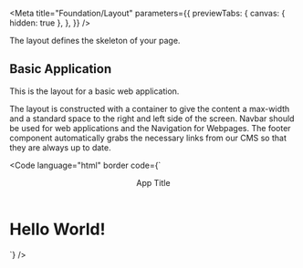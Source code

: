 
<Meta
  title="Foundation/Layout"
  parameters={{
    previewTabs: {
      canvas: { hidden: true },
    },
  }}
/>

<Banner label="Layout" section="Foundation" color="purple" puzzle />

<Lead>The layout defines the skeleton of your page.</Lead>

## Basic Application

This is the layout for a basic web application.

The layout is constructed with a container to give the content a max-width and a standard space to the right and left side
of the screen. Navbar should be used for web applications and the Navigation for Webpages.
The footer component automatically grabs the necessary links from our CMS so that they are always up to date.

<Code
  language="html"
  border
  code={`
<bal-app class="has-sticky-footer">
  <header>
    <bal-navbar>
      <bal-navbar-brand>App Title</bal-navbar-brand>
    </bal-navbar>
  </header>
  <main>
    <div class="container my-large">
      <h1 class="title">Hello World!</h1>
      <!-- Page content -->
    </div>
  </main>
  <bal-footer>
    <!-- Footer content -->
  </bal-footer>
  </bal-app>
`}
/>

<Footer>
  <LinkCards>
    <LinkCard
      pageTitle="Components/App"
      description="App is a container element for an Baloise Design System application"
    />
    <LinkCard
      pageTitle="Components/Navbar"
      description="A responsive horizontal Navbar that can support logos, buttons, and dropdowns"
    />
    <LinkCard
      pageTitle="Components/Footer"
      description="Footer for the Baloise Applications. The footer runs pure in blue or with a decorated track line below"
    />
    <LinkCard
      pageTitle="Foundation/Grid"
      description="The Baloise Design System grid system is a fully responsive and 12 column layout system with six default breakpoints and five container layouts"
    />
    <LinkCard
      pageTitle="Foundation/Spacing"
      description="Global spacings help us design experiences that scale with consistency, rhythm, and focus"
    />
    <LinkCard
      pageTitle="CSS Utilities/Grid/Grid System"
      description="Determines how flex lines are distributed between and around items"
    />
    <LinkCard pageTitle="CSS Utilities/Spacing/Margin" description="Determines the space around an element" />
    <LinkCard
      pageTitle="CSS Utilities/Spacing/Padding"
      description="Determines the space between the content and its border"
    />
  </LinkCards>
</Footer>
